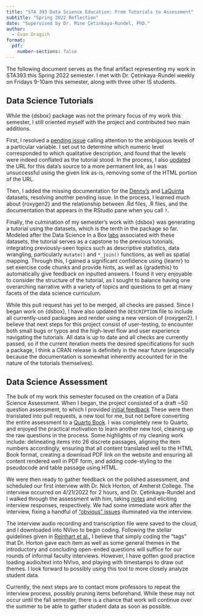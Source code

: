```yaml
---
title: "STA 393 Data Science Education: From Tutorials to Assessment"
subtitle: "Spring 2022 Reflection"
date: "Supervised by Dr. Mine Çetinkaya-Rundel, PhD."
author: 
  - Evan Dragich
format:
  pdf:
    number-sections: false
---
```


The following document serves as the final artifact representing my work in STA393 this Spring 2022 semester. I met with Dr. Çetinkaya-Rundel weekly on Fridays 9-10am this semester, along with three other IS students.

## Data Science Tutorials

While the {dsbox} package was not the primary focus of my work this semester, I still oriented myself with the project and contributed two main additions. 

First, I resolved a [pending issue](https://github.com/rstudio-education/dsbox/issues/25) calling attention to the ambiguous levels of a particular variable. I set out to determine which numeric level corresponded to which qualitative description, and found that the levels were indeed conflated as the tutorial stood. In the process, I also [updated](https://github.com/rstudio-education/dsbox/commit/b69570b3d806950b43ffac0ff28895e7b070a58f) the URL for this data's source to a more permanent link, as I was unsuccessful using the given link as-is, removing some of the HTML portion of the URL.

Then, I added the missing documentation for the [Denny's](https://github.com/rstudio-education/dsbox/pull/30) and [LaQuinta](https://github.com/rstudio-education/dsbox/pull/31) datasets, resolving another pending issue. In the process, I learned much about {roxygen2} and the relationship between .Rd files, .R files, and the documentation that appears in the RStudio pane when you call `?`.

Finally, the culmination of my semester's work with {dsbox} was generating a tutorial using the datasets, which is the tenth in the package so far. Modeled after the Data Science In a Box [labs](https://datasciencebox.org/exploring-data.html#labs) associated with these datasets, the tutorial serves as a capstone to the previous tutorials, integrating previously-seen topics such as descriptive statistics, data wrangling, particularly `mutate()` and `*_join()` functions, as well as spatial mapping. Through this, I gained a significant confidence using {learnr} to set exercise code chunks and provide hints, as well as {gradethis} to automatically give feedback on inputted answers. I found it very enjoyable to consider the structure of the tutorial, as I sought to balance having one overarching narrative with a variety of topics and questions to get at many facets of the data science curriculum.

While this pull request has yet to be merged, all checks are passed. Since I began work on {dsbox}, I have also updated the `DESCRIPTION` file to include all currently-used packages and render using a new version of {roxygen2}. I believe that next steps for this project consist of user-testing, to encounter both small bugs or typos and the high-level flow and user experience navigating the tutorials. All data is up to date and all checks are currently passed, so if the current iteration meets the desired specifications for such a package, I think a CRAN release is definitely in the near future (especially because the documentation is somewhat inherently accounted for in the nature of the tutorials themselves).

## Data Science Assessment

The bulk of my work this semester focused on the creation of a Data Science Assessment. When I began, the project consisted of a draft ~50 question assessment, to which I provided [initial feedback](https://github.com/mdogucu/ds-assessment/commit/e82730e134af3a9f457ad909ca958b00469122bb#diff-a103cd56fa4a11b81e0fd20d59169eaecbe51ffb31f0b3d1bf23857870b54e5d.) These were then translated into pull requests, a new tool for me, but not before converting the entire assessment to a [Quarto Book](https://mdogucu.github.io/ds-assessment/). I was completely new to Quarto, and enjoyed the practical motivation to learn another new tool, cleaning up the raw questions in the process. Some highlights of my cleaning work include: delineating items into 26 discrete passages, aligning the item numbers accordingly, ensuring that all content translated well to the HTML Book format, creating a download PDF link on the website and ensuring all content rendered well in PDF form, and adding code-styling to the pseudocode and table passage using HTML.

We were then ready to gather feedback on the polished assessment, and scheduled our first interview with Dr. Nick Horton, of Amherst College. The interview occurred on 4/21/2022 for 2 hours, and Dr. Çetinkaya-Rundel and I walked through the assessment with him, taking [notes](https://github.com/mdogucu/ds-assessment/blob/main/interviews/01-nick-horton.md) and eliciting interview responses, respectively. We had some immediate work after the interview, fixing a handful of ["obvious" issues](https://github.com/mdogucu/ds-assessment/commit/27a29df5662081552695e7514fe5fda684c8499e) illuminated via the interview. 

The interview audio recording and transcription file were saved to the cloud, and I downloaded into NVivo to begin coding. Following the stellar guidelines given in [Reinhart et al.](https://amstat.tandfonline.com/doi/full/10.1080/26939169.2022.2063209#.YmRNlvPMJfU), I believe that simply coding the "tags" that Dr. Horton gave each item as well as some general themes in the introductory and concluding open-ended questions will suffice for our rounds of informal faculty interviews. However, I have gotten good practice loading audio/text into NVivo, and playing with timestamps to draw out themes. I look forward to possibly using this tool to more closely analyze student data.

Currently, the next steps are to contact more professors to repeat the interview process, possibly pruning items beforehand. While these may not occur until the fall semester, there is a chance that work will continue over the summer to be able to gather student data as soon as possible.


